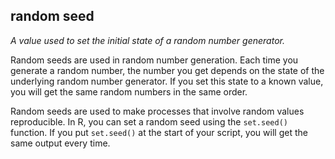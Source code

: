 ## random seed

<dfn>A value used to set the initial state of a random number generator.</dfn>

Random seeds are used in random number generation. Each time you generate a random number, the number you get depends on the state of the underlying random number generator. If you set this state to a known value, you will get the same random numbers in the same order.

Random seeds are used to make processes that involve random values reproducible. In R, you can set a random seed using the `set.seed()` function. If you put `set.seed()` at the start of your script, you will get the same output every time.
